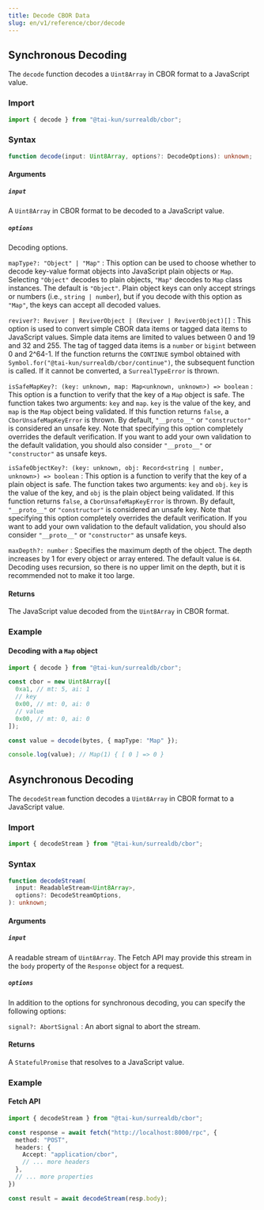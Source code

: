 ```yaml
---
title: Decode CBOR Data
slug: en/v1/reference/cbor/decode
---
```


## Synchronous Decoding

The `decode` function decodes a `Uint8Array` in CBOR format to a JavaScript value.

### Import

```ts
import { decode } from "@tai-kun/surrealdb/cbor";
```

### Syntax

```ts
function decode(input: Uint8Array, options?: DecodeOptions): unknown;
```

#### Arguments

##### `input`

A `Uint8Array` in CBOR format to be decoded to a JavaScript value.

##### `options`

Decoding options.

`mapType?: "Object" | "Map"`
:   This option can be used to choose whether to decode key-value format objects into JavaScript plain objects or `Map`. Selecting `"Object"` decodes to plain objects, `"Map"` decodes to `Map` class instances. The default is `"Object"`. Plain object keys can only accept strings or numbers (i.e., `string | number`), but if you decode with this option as `"Map"`, the keys can accept all decoded values.

`reviver?: Reviver | ReviverObject | (Reviver | ReviverObject)[]`
:   This option is used to convert simple CBOR data items or tagged data items to JavaScript values. Simple data items are limited to values between 0 and 19 and 32 and 255. The tag of tagged data items is a `number` or `bigint` between 0 and 2^64-1. If the function returns the `CONTINUE` symbol obtained with `Symbol.for("@tai-kun/surrealdb/cbor/continue")`, the subsequent function is called. If it cannot be converted, a `SurrealTypeError` is thrown.

`isSafeMapKey?: (key: unknown, map: Map<unknown, unknown>) => boolean`
:   This option is a function to verify that the key of a `Map` object is safe. The function takes two arguments: `key` and `map`. `key` is the value of the key, and `map` is the `Map` object being validated. If this function returns `false`, a `CborUnsafeMapKeyError` is thrown. By default, `"__proto__"` or `"constructor"` is considered an unsafe key. Note that specifying this option completely overrides the default verification. If you want to add your own validation to the default validation, you should also consider `"__proto__"` or `"constructor"` as unsafe keys.

`isSafeObjectKey?: (key: unknown, obj: Record<string | number, unknown>) => boolean`
:   This option is a function to verify that the key of a plain object is safe. The function takes two arguments: `key` and `obj`. `key` is the value of the key, and `obj` is the plain object being validated. If this function returns `false`, a `CborUnsafeMapKeyError` is thrown. By default, `"__proto__"` or `"constructor"` is considered an unsafe key. Note that specifying this option completely overrides the default verification. If you want to add your own validation to the default validation, you should also consider `"__proto__"` or `"constructor"` as unsafe keys.

`maxDepth?: number`
:   Specifies the maximum depth of the object. The depth increases by 1 for every object or array entered. The default value is `64`. Decoding uses recursion, so there is no upper limit on the depth, but it is recommended not to make it too large.

#### Returns

The JavaScript value decoded from the `Uint8Array` in CBOR format.

### Example

#### Decoding with a `Map` object

```ts
import { decode } from "@tai-kun/surrealdb/cbor";

const cbor = new Uint8Array([
  0xa1, // mt: 5, ai: 1
  // key
  0x00, // mt: 0, ai: 0
  // value
  0x00, // mt: 0, ai: 0
]);

const value = decode(bytes, { mapType: "Map" });

console.log(value); // Map(1) { [ 0 ] => 0 }
```

## Asynchronous Decoding

The `decodeStream` function decodes a `Uint8Array` in CBOR format to a JavaScript value.

### Import

```ts
import { decodeStream } from "@tai-kun/surrealdb/cbor";
```

### Syntax

```ts
function decodeStream(
  input: ReadableStream<Uint8Array>,
  options?: DecodeStreamOptions,
): unknown;
```

#### Arguments

##### `input`

A readable stream of `Uint8Array`. The Fetch API may provide this stream in the `body` property of the `Response` object for a request.

##### `options`

In addition to the options for synchronous decoding, you can specify the following options:

`signal?: AbortSignal`
:   An abort signal to abort the stream.

#### Returns

A `StatefulPromise` that resolves to a JavaScript value.

### Example

#### Fetch API

```ts
import { decodeStream } from "@tai-kun/surrealdb/cbor";

const response = await fetch("http://localhost:8000/rpc", {
  method: "POST",
  headers: {
    Accept: "application/cbor",
    // ... more headers
  },
  // ... more properties
})

const result = await decodeStream(resp.body);
```
